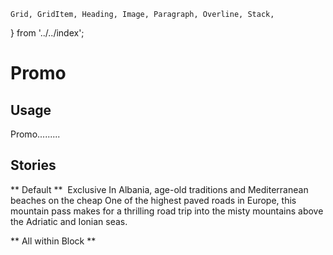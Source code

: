 
	Grid, GridItem, Heading, Image, Paragraph, Overline, Stack,
} from '../../index';

<Meta title="Blocks/Promo" component={Promo} />

# Promo

<Props of={Promo} />


## Usage

Promo.........

## Stories

** Default **
<Preview>
	<Story name="Default">
		<Grid className="b-promo">
			<GridItem desktop="span 4">
				<Image src="https://placekitten.com/1280/720" alt="" aspectRatio="4 / 3" />
			</GridItem>
			<GridItem desktop="span 8">
				<Stack>
					<Overline>Exclusive</Overline>
					<Heading>In Albania, age-old traditions and Mediterranean beaches on the cheap</Heading>
					<Paragraph>One of the highest paved roads in Europe, this mountain pass makes for a thrilling road trip into the misty mountains above the Adriatic and Ionian seas.</Paragraph>
				</Stack>
			</GridItem>
		</Grid>
	</Story>
</Preview>

** All within Block **
<Preview>
	<Story name="Within Block">
		<Promo />
	</Story>
</Preview>
